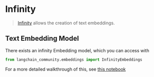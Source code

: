 # Infinity

> [Infinity](https://github.com/michaelfeil/infinity) allows the creation of text embeddings.

## Text Embedding Model

There exists an infinity Embedding model, which you can access with

```python
from langchain_community.embeddings import InfinityEmbeddings
```

For a more detailed walkthrough of this, see [this notebook](/docs/integrations/text_embedding/infinity)
